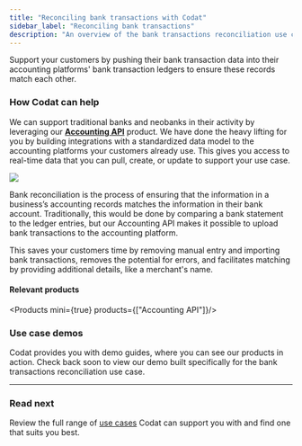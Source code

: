 ---
title: "Reconciling bank transactions with Codat"
sidebar_label: "Reconciling bank transactions"
description: "An overview of the bank transactions reconciliation use case supported by Codat"
---


Support your customers by pushing their bank transaction data into their accounting platforms' bank transaction ledgers to ensure these records match each other.

### How Codat can help

We can support traditional banks and neobanks in their activity by leveraging our **[Accounting API](/accounting-api/overview)** product. We have done the heavy lifting for you by building integrations with a standardized data model to the accounting platforms your customers already use. This gives you access to real-time data that you can pull, create, or update to support your use case.

![](/img/use-cases/summary-pages/6c7b9e84-bank-reconciliation.png)

Bank reconciliation is the process of ensuring that the information in a business’s accounting records matches the information in their bank account. Traditionally, this would be done by comparing a bank statement to the ledger entries, but our Accounting API makes it possible to upload bank transactions to the accounting platform.

This saves your customers time by removing manual entry and importing bank transactions, removes the potential for errors, and facilitates matching by providing additional details, like a merchant's name. 

#### Relevant products

<Products mini={true} products={["Accounting API"]}/>

### Use case demos

Codat provides you with demo guides, where you can see our products in action. Check back soon to view our demo built specifically for the bank transactions reconciliation use case.

---

### Read next

Review the full range of [use cases](/usecases/overview) Codat can support you with and find one that suits you best.